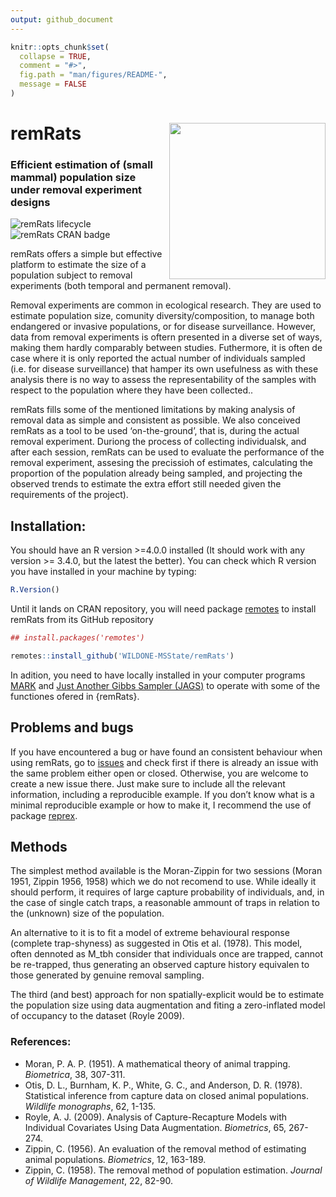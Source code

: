 ```yaml
---
output: github_document
---
```


```r
knitr::opts_chunk$set(
  collapse = TRUE,
  comment = "#>",
  fig.path = "man/figures/README-",
  message = FALSE
)
```


# remRats <img src='man/figures/logo.png' align="right" height="250" />

### Efficient estimation of (small mammal) population size under removal experiment designs


![remRats lifecycle](man/figures/lifecycle-experimental.svg)
![remRats CRAN badge](man/figures/badge-cran.svg)

remRats offers a simple but effective platform to estimate the size of a population subject to removal experiments (both temporal and permanent removal).

Removal experiments are common in ecological research. They are used to estimate population size, comunity diversity/composition, to manage both endangered or invasive populations, or for disease surveillance. However, data from removal experiments is oftern presented in a diverse set of ways, making them hardly comparably between studies. Futhermore, it is often de case where it is only reported the actual number of individuals sampled (i.e. for disease surveillance) that hamper its own usefulness as with these analysis there is no way to assess the representability of the samples with respect to the population where they have been collected..

remRats fills some of the mentioned limitations by making analysis of removal data as simple and consistent as possible. We also conceived remRats as a tool to be used 'on-the-ground', that is, during the actual removal experiment. Duriong the process of collecting individualsk, and after each session, remRats can be used to evaluate the performance of the removal experiment, assesing the precissioh of estimates, calculating the proportion of the population already being sampled, and projecting the observed trends to estimate the extra effort still needed given the requirements of the project).

## Installation:

You should have an R version >=4.0.0 installed (It should work with any version >= 3.4.0, but the latest the better). You can check which R version you have installed in your machine by typing:

```r
R.Version()
```
Until it lands on CRAN repository, you will need package [remotes](https://cran.r-project.org/package=remotes) to install remRats from its GitHub repository

```r
## install.packages('remotes')

remotes::install_github('WILDONE-MSState/remRats')
```
In adition, you need to have locally installed in your computer programs [MARK](http://www.phidot.org/software/mark/) and [Just Another Gibbs Sampler (JAGS)](https://mcmc-jags.sourceforge.io/) to operate with some of the functiones ofered in {remRats}.

## Problems and bugs

If you have encountered a bug or have found an consistent behaviour when using remRats, go to [issues](https://github.com/WILDONE-MSState/remRats/issues) and check first if there is already an issue with the same problem either open or closed. Otherwise, you are welcome to create a new issue there. Just make sure to include all the relevant information, including a reproducible example. If you don't know what is a minimal reproducible example or how to make it, I recommend the use of package [reprex](https://cran.r-project.org/package=reprex).



## Methods

The simplest method available is the Moran-Zippin for two sessions (Moran 1951, Zippin 1956, 1958) which we do not recomend to use. While ideally it should perform, it requires of large capture probability of individuals, and, in the case of single catch traps, a reasonable ammount of traps in relation to the (unknown) size of the population.

An alternative to it is to fit a model of extreme behavioural response (complete trap-shyness) as suggested in Otis et al. (1978). This model, often dennoted as M_tbh consider that individuals once are trapped, cannot be re-trapped, thus generating an observed capture history equivalen to those generated by genuine removal sampling.

The third (and best) approach for non spatially-explicit would be to estimate the population size using data augmentation and fiting a zero-inflated model of occupancy to the dataset (Royle 2009).




### References:
- Moran, P. A. P. (1951). A mathematical theory of animal trapping. *Biometrica*, 38, 307-311.
- Otis, D. L., Burnham, K. P., White, G. C., and Anderson, D. R. (1978). Statistical inference from capture data on closed animal populations. *Wildlife monographs*, 62, 1-135.
- Royle, A. J. (2009). Analysis of Capture-Recapture Models with Individual Covariates Using Data Augmentation. *Biometrics*, 65, 267-274.
- Zippin, C. (1956). An evaluation of the removal method of estimating animal populations. *Biometrics*, 12, 163-189.
- Zippin, C. (1958). The removal method of population estimation. *Journal of Wildlife Management*, 22, 82-90.
